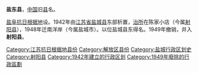 '''盐东县'''，[[中国|中国]]旧[[县|县]]名。

[[盐阜抗日根据地|盐阜抗日根据地]]设。1942年由[[江蘇省_(中華民國)|江苏省]][[盐城县|盐城县]]东部析置，[[治所|治所]]在陈家小店（今属[[射阳县|射阳县]]），1948年迁南洋岸（今属盐城市）。以位盐城县东得名。1949年撤销，并入'''射阳县'''。 
{{中华民国大陆时期行政区划小作品}}
[[Category:江苏抗日根据地县份|Category:江苏抗日根据地县份]]
[[Category:解放区县份|Category:解放区县份]]
[[Category:盐城行政区划史|Category:盐城行政区划史]]
[[Category:射阳县|Category:射阳县]]
[[Category:1942年建立的行政区划|Category:1942年建立的行政区划]]
[[Category:1949年廢除的行政區劃|Category:1949年廢除的行政區劃]]